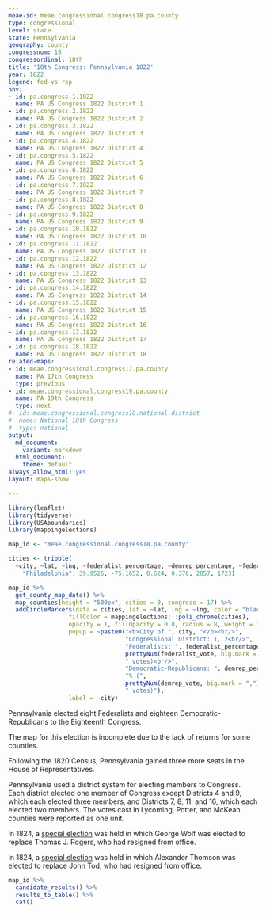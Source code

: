 ```yaml
---
meae-id: meae.congressional.congress18.pa.county
type: congressional
level: state
state: Pennsylvania
geography: county
congressnum: 18
congressordinal: 18th
title: '18th Congress: Pennsylvania 1822'
year: 1822
legend: fed-vs-rep
nnv:
- id: pa.congress.1.1822
  name: PA US Congress 1822 District 1
- id: pa.congress.2.1822
  name: PA US Congress 1822 District 2
- id: pa.congress.3.1822
  name: PA US Congress 1822 District 3
- id: pa.congress.4.1822
  name: PA US Congress 1822 District 4
- id: pa.congress.5.1822
  name: PA US Congress 1822 District 5
- id: pa.congress.6.1822
  name: PA US Congress 1822 District 6
- id: pa.congress.7.1822
  name: PA US Congress 1822 District 7
- id: pa.congress.8.1822
  name: PA US Congress 1822 District 8
- id: pa.congress.9.1822
  name: PA US Congress 1822 District 9
- id: pa.congress.10.1822
  name: PA US Congress 1822 District 10
- id: pa.congress.11.1822
  name: PA US Congress 1822 District 11
- id: pa.congress.12.1822
  name: PA US Congress 1822 District 12
- id: pa.congress.13.1822
  name: PA US Congress 1822 District 13
- id: pa.congress.14.1822
  name: PA US Congress 1822 District 14
- id: pa.congress.15.1822
  name: PA US Congress 1822 District 15
- id: pa.congress.16.1822
  name: PA US Congress 1822 District 16
- id: pa.congress.17.1822
  name: PA US Congress 1822 District 17
- id: pa.congress.18.1822
  name: PA US Congress 1822 District 18
related-maps:
- id: meae.congressional.congress17.pa.county
  name: PA 17th Congress
  type: previous
- id: meae.congressional.congress19.pa.county
  name: PA 19th Congress
  type: next
#- id: meae.congressional.congress18.national.district
#  name: National 18th Congress
#  type: national
output:
  md_document:
    variant: markdown
  html_document:
    theme: default
always_allow_html: yes
layout: maps-show

---
```


```r
library(leaflet)
library(tidyverse)
library(USAboundaries)
library(mappingelections)

map_id <- "meae.congressional.congress18.pa.county"

cities <- tribble(
  ~city, ~lat, ~lng, ~federalist_percentage, ~demrep_percentage, ~federalist_vote, ~demrep_vote,
    "Philadelphia", 39.9526, -75.1652, 0.624, 0.376, 2857, 1723)
```

<div class="map">

```r
map_id %>%
  get_county_map_data() %>%
  map_counties(height = "500px", cities = 0, congress = 17) %>% 
  addCircleMarkers(data = cities, lat = ~lat, lng = ~lng, color = "black",
                 fillColor = mappingelections:::poli_chrome(cities),
                 opacity = 1, fillOpacity = 0.8, radius = 8, weight = 3,
                 popup = ~paste0("<b>City of ", city, "</b><br/>",
                                 "Congressional District: 1, 2<br/>",
                                 "Federalists: ", federalist_percentage * 100, "% (", 
                                 prettyNum(federalist_vote, big.mark = ","), 
                                 " votes)<br/>",
                                 "Democratic-Republicans: ", demrep_percentage * 100,
                                 "% (", 
                                 prettyNum(demrep_vote, big.mark = ","),
                                 " votes)"),
                 label = ~city) 
```

</div>

Pennsylvania elected eight Federalists and eighteen Democratic-Republicans to the Eighteenth Congress. 

The map for this election is incomplete due to the lack of returns for some counties.

Following the 1820 Census, Pennsylvania gained three more seats in the House of Representatives.

Pennsylvania used a district system for electing members to Congress. Each district elected one member of Congress except Districts 4 and 9, which each elected three members, and Districts 7, 8, 11, and 16, which each elected two members. The votes cast in Lycoming, Potter, and McKean counties were reported as one unit. 

In 1824, a [special election](https://elections.lib.tufts.edu/catalog/tufts:pa.congress.8.special.1824) was held in which George Wolf was elected to replace Thomas J. Rogers, who had resigned from office.

In 1824, a [special election](https://elections.lib.tufts.edu/catalog/tufts:pa.congress.13.special.1824) was held in which Alexander Thomson was elected to replace John Tod, who had resigned from office. 

<div class="results-table">

```r
map_id %>%
  candidate_results() %>%
  results_to_table() %>%
  cat()
```

</div>
